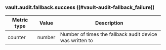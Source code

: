 ### vault.audit.fallback.success ((#vault-audit-fallback_failure)) <EnterpriseAlert inline="true" />

| Metric type | Value  | Description                                              |
|-------------|--------|----------------------------------------------------------|
| counter     | number | Number of times the fallback audit device was written to |
